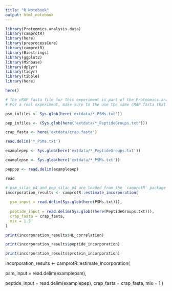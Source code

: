 ```yaml
---
title: "R Notebook"
output: html_notebook
---
```



```r

library(Proteomics.analysis.data)
library(camprotR)
library(here)
library(preprocessCore)
library(camprotR)
library(Biostrings)
library(ggplot2)
library(MSnbase)
library(dplyr)
library(tidyr)
library(tibble)
library(here)

here()
```


```r
# The cRAP fasta file for this experiment is part of the Proteomics.analysis.data package.
# For a real experiment, make sure to the use the same cRAP fasta that was used in PD

psm_infiles <- Sys.glob(here('extdata/*_PSMs.txt'))

pep_infiles <- (Sys.glob(here('extdata/*_PeptideGroups.txt')))

crap_fasta <- here('extdata/crap.fasta')

read.delim('*_PSMs.txt')

examplepep <- Sys.glob(here('extdata/*_PeptideGroups.txt'))

examplepsm <- Sys.glob(here('extdata/*_PSMs.txt'))

pepppp <- read.delim(examplepep)

read

# psm_silac_p4 and pep_silac_p4 are loaded from the `camprotR` package 
incorporation_results <- camprotR::estimate_incorporation(
 
  psm_input = read.delim(Sys.glob(here(PSMs.txt))),
 
  peptide_input = read.delim(Sys.glob((here(PeptideGroups.txt))), 
  crap_fasta = crap_fasta,
  mix = 1.5
)
```

```r
print(incorporation_results$HL_correlation)
```



``` r
print(incorporation_results$peptide_incorporation)
```

``` r
print(incorporation_results$protein_incorporation)
```




incorporation_results <- camprotR::estimate_incorporation(
 
  psm_input = read.delim(examplepsm),
 
  peptide_input = read.delim(examplepep), 
  crap_fasta = crap_fasta,
  mix = 1 
)